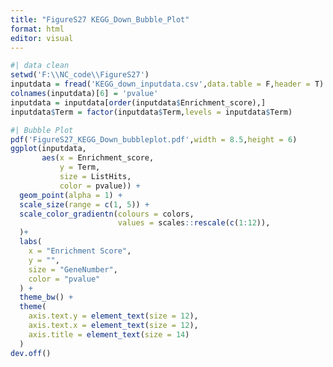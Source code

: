 ```yaml
---
title: "FigureS27 KEGG_Down_Bubble_Plot"
format: html
editor: visual
---
```


```r
#| data clean
setwd('F:\\NC_code\\FigureS27')
inputdata = fread('KEGG_down_inputdata.csv',data.table = F,header = T)
colnames(inputdata)[6] = 'pvalue'
inputdata = inputdata[order(inputdata$Enrichment_score),]
inputdata$Term = factor(inputdata$Term,levels = inputdata$Term)
```

```r
#| Bubble Plot
pdf('FigureS27_KEGG_Down_bubbleplot.pdf',width = 8.5,height = 6)
ggplot(inputdata, 
       aes(x = Enrichment_score, 
           y = Term, 
           size = ListHits, 
           color = pvalue)) +
  geom_point(alpha = 1) +  
  scale_size(range = c(1, 5)) +  
  scale_color_gradientn(colours = colors,
                        values = scales::rescale(c(1:12)),
  )+  
  labs(
    x = "Enrichment Score",  
    y = "",          
    size = "GeneNumber",    
    color = "pvalue"  
  ) +
  theme_bw() +  
  theme(
    axis.text.y = element_text(size = 12),  
    axis.text.x = element_text(size = 12),  
    axis.title = element_text(size = 14)    
  )
dev.off()
```
